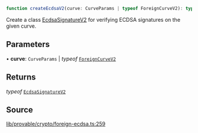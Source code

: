 ```ts
function createEcdsaV2(curve: CurveParams | typeof ForeignCurveV2): typeof EcdsaSignatureV2
```

Create a class [EcdsaSignatureV2](../classes/EcdsaSignatureV2.mdx) for verifying ECDSA signatures on the given curve.

## Parameters

• **curve**: `CurveParams` \| *typeof* [`ForeignCurveV2`](../classes/ForeignCurveV2.mdx)

## Returns

*typeof* [`EcdsaSignatureV2`](../classes/EcdsaSignatureV2.mdx)

## Source

[lib/provable/crypto/foreign-ecdsa.ts:259](https://github.com/o1-labs/o1js/blob/72b8e2c2b9aaba4b5c12257bdd63dfe2676a3d99/src/lib/provable/crypto/foreign-ecdsa.ts#L259)
